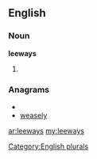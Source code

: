 ==English==

===Noun===
'''leeways'''

# {{plural of|[[leeway]]}}

===Anagrams===
* {{alphagram|aeelswy}}
* [[weasely#English|weasely]]

[[Category:English plurals]]

[[ar:leeways]]
[[my:leeways]]